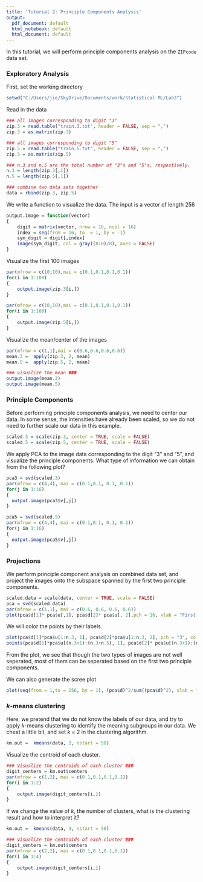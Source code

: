 ```yaml
---
title: 'Tutorial 2: Principle Components Analysis'
output:
  pdf_document: default
  html_notebook: default
  html_document: default
---
```


In this tutorial, we will perform principle components analysis on the `ZIPcode` data set.

### Exploratory Analysis
First, set the working directory
```r
setwd("C:/Users/jie/SkyDrive/Documents/work/Statistical ML/Lab3")
```

Read in the data 
```r
### all images corresponding to digit "3"
zip.3 = read.table("train.3.txt", header = FALSE, sep = ",")
zip.3 = as.matrix(zip.3)

### all images corresponding to digit "5"
zip.5 = read.table("train.5.txt", header = FALSE, sep = ",")
zip.5 = as.matrix(zip.5)

### n.3 and n.5 are the total number of "3"s and "5"s, respectively. 
n.3 = length(zip.3[,1])
n.5 = length(zip.5[,1])

### combine two data sets together 
data = rbind(zip.3, zip.5)
```

We write a function to visualize the data. The input is a vector of length 256
```r
output.image = function(vector)
{
	digit = matrix(vector, nrow = 16, ncol = 16)
	index = seq(from = 16, to  = 1, by = -1)
	sym_digit = digit[,index]
	image(sym_digit, col = gray((8:0)/8), axes = FALSE)
}
```

Visualize the first 100 images
```r
par(mfrow = c(10,10),mai = c(0.1,0.1,0.1,0.1))
for(i in 1:100)
{
	output.image(zip.3[i,])
}

par(mfrow = c(10,10),mai = c(0.1,0.1,0.1,0.1))
for(i in 1:100)
{
	output.image(zip.5[i,])
}

```

Visualize the mean/center of the images
```r
par(mfrow = c(1,1),mai = c(0.6,0.6,0.6,0.6))
mean.3 =  apply(zip.3, 2, mean)
mean.5 =  apply(zip.5, 2, mean)

### visualize the mean ###
output.image(mean.3)
output.image(mean.5)
```


### Principle Components 
Before performing principle components analysis, we need to center our data. In some sense, the intensities have already been scaled, so we do not need to further scale our data in this example.
```r
scaled.3 = scale(zip.3, center = TRUE, scale = FALSE)
scaled.5 = scale(zip.5, center = TRUE, scale = FALSE)
```

We apply PCA to the image data corresponding to the digit "3" and "5", and visualize the principle components. What type of information we can obtain from the following plot?
```r
pca3 = svd(scaled.3)
par(mfrow = c(4,4), mai = c(0.1,0.1, 0.1, 0.1))
for(j in 1:16)
{
  output.image(pca3$v[,j])
}

pca5 = svd(scaled.5)
par(mfrow = c(4,4), mai = c(0.1,0.1, 0.1, 0.1))
for(j in 1:16)
{
  output.image(pca5$v[,j])
}
```

### Projections
We perform principle component analysis on combined data set, and project the images onto the subspace spanned by the first two principle components.
```r
scaled.data = scale(data, center = TRUE, scale = FALSE)
pca = svd(scaled.data)
par(mfrow = c(1,1), mai = c(0.6, 0.6, 0.6, 0.6))
plot(pca$d[1]* pca$u[,1], pca$d[2]* pca$u[, 2],pch = 16, xlab = "First Principle Component", ylab = "Second Principle Component" )
```

We will color the points by their labels.
```r
plot(pca$d[1]*pca$u[1:n.3, 1], pca$d[2]*pca$u[1:n.3, 2], pch = "3", col = "red", cex = 0.8,xlim = c(-10, 10), ylim = c(-10, 10), xlab = "First Principle Component", ylab = "Second Principle Component")
points(pca$d[1]*pca$u[(n.3+1):(n.3+n.5), 1], pca$d[2]* pca$u[(n.3+1):(n.3+n.5), 2], cex = 0.8,pch = "5", col = "blue")
```

From the plot, we see that though the two types of images are not well seperated, most of them can be seperated based on the first two principle components. 

We can also generate the scree plot
```r
plot(seq(from = 1,to = 256, by = 1), (pca$d)^2/sum((pca$d)^2), xlab = "Priciple componnets", ylab = "Proportion of variance explained", pch = 16)
```

### $k$-means clustering
Here, we pretend that we do not know the labels of our data, and try to apply $k$-means clustering to identify the meaning subgroups in our data. We cheat a little bit, and set $k$  =  2 in the clustering algorithm.
```r
km.out =  kmeans(data, 2, nstart = 50)
```

Visualize the centroid of each cluster.
```r
### Visualize the centroids of each cluster ###
digit_centers = km.out$centers
par(mfrow = c(1,2), mai = c(0.1,0.1,0.1,0.1))
for(i in 1:2)
{
	output.image(digit_centers[i,])
}
```

If we change the value of $k$, the number of clusters, what is the clustering result and how to interpret it?
```r
km.out =  kmeans(data, 4, nstart = 50)

### Visualize the centroids of each cluster ###
digit_centers = km.out$centers
par(mfrow = c(2,2), mai = c(0.1,0.1,0.1,0.1))
for(i in 1:4)
{
	output.image(digit_centers[i,])
}
```
